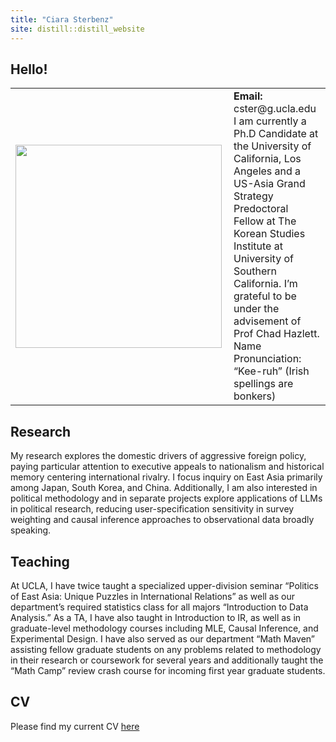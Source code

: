 ```yaml
---
title: "Ciara Sterbenz"
site: distill::distill_website
---
```


## Hello!

<table>
<tr>
<td>
<img align="left" src="./photos/headshot_1.jpg" width="330" height="325">
</td>
<td>
<b> Email:</b> cster@g.ucla.edu <br>
I am currently a Ph.D Candidate at the University of California, Los Angeles and a US-Asia Grand Strategy Predoctoral Fellow at The Korean Studies Institute at University of Southern California. I'm grateful to be under the advisement of Prof Chad Hazlett. <br>
Name Pronunciation: "Kee-ruh" (Irish spellings are bonkers) 
</td>
</tr>
</table>



## Research

My research explores the domestic drivers of aggressive foreign policy, paying particular attention to executive appeals to nationalism and historical memory centering international rivalry. I focus inquiry on East Asia primarily among Japan, South Korea, and China. Additionally, I am also interested in political methodology and in separate projects explore applications of LLMs in political research, reducing user-specification sensitivity in survey weighting and causal inference approaches to observational data broadly speaking. 

## Teaching

At UCLA, I have twice taught a specialized upper-division seminar "Politics of East Asia: Unique Puzzles in International Relations" as well as our department's required statistics class for all majors "Introduction to Data Analysis." As a TA, I have also taught in Introduction to IR, as well as in graduate-level methodology courses including MLE, Causal Inference, and Experimental Design. I have also served as our department "Math Maven" assisting fellow graduate students on any problems related to methodology in their research or coursework for several years and additionally taught the "Math Camp" review crash course for incoming first year graduate students.

## CV

Please find my current CV [here](https://csterben1.github.io/docs/CV_2023_jan_update.pdf)
